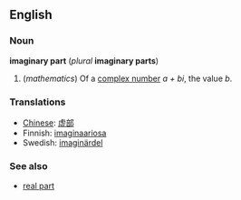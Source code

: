 ==English==
===Noun===
'''imaginary part''' (''plural'' '''imaginary parts''')

#(''mathematics'') Of a [[complex number]] ''a + bi'', the value ''b''.

===Translations===
*[[Chinese]]: [[虚部]]
*Finnish: [[imaginaariosa]]
*Swedish: [[imaginärdel]]

===See also===
*[[real part]]